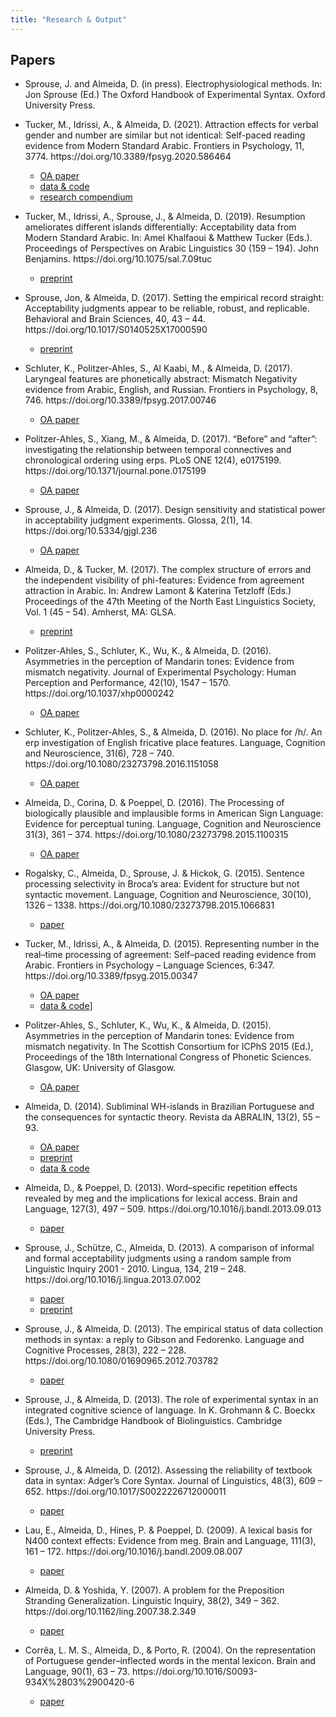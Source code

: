 ```yaml
---
title: "Research & Output"
---
```


## Papers

:::::: biblio ::::::

* [Sprouse, J. and [Almeida, D.]{.pub-me}]{.pub-author} (in press). [Electrophysiological methods]{.pub-title}. In: Jon Sprouse (Ed.) [The Oxford Handbook of Experimental Syntax]{.pub-journal}. Oxford University Press.

* [Tucker, M., Idrissi, A., & [Almeida, D]{.pub-me}]{.pub-author}. (2021). [Attraction effects for verbal gender and number are similar but not identical: Self-paced reading evidence from Modern Standard Arabic.</span> <span class="pub-journal">Frontiers in Psychology]{.pub-title}, [11]{.pub-vol}, [3774]{.pub-pages}. https://doi.org/10.3389/fpsyg.2020.586464
    * <i class="fa fa-file-pdf"></i> [OA paper](https://www.frontiersin.org/articles/10.3389/fpsyg.2020.586464/pdf) <i class="ai ai-open-access"></i>
    * <i class="ai ai-figshare"></i> [data & code](https://figshare.com/projects/Attraction_Effects_for_Verbal_Gender_and_Number_Are_Similar_but_Not_Identical_Self-Paced_Reading_Evidence_from_Modern_Standard_Arabic/18823)
    * <i class="fa fa-github"></i> [research compendium](https://github.com/diogo-almeida/TuckerIdrissiAlmeida2021)

* [Tucker, M., Idrissi, A., Sprouse, J., & [Almeida, D]{.pub-me}]{.pub-author}. (2019). [Resumption ameliorates different islands differentially: Acceptability data from Modern Standard Arabic.]{.pub-title} In: Amel Khalfaoui & Matthew Tucker (Eds.). [Proceedings of Perspectives on Arabic Linguistics 30]{.pub-journal} ([159 – 194]{.pub-pages}). John Benjamins. https://doi.org/10.1075/sal.7.09tuc
    * <i class="fa fa-file-pdf"></i> [preprint](https://www.diogoalmeida.net/papers/tucker_idrissi_almeida_2019.pdf)

* [Sprouse, Jon, & [Almeida, D]{.pub-me}]{.pub-author}. (2017). [Setting the empirical record straight: Acceptability judgments appear to be reliable, robust, and replicable.]{.pub-title} [Behavioral and Brain Sciences]{.pub-journal}, [40]{.pub-vol}, [43 – 44]{.pub-pages}. https://doi.org/10.1017/S0140525X17000590
    * <i class="fa fa-file-pdf"></i> [preprint](https://www.researchgate.net/profile/Diogo_Almeida7/publication/316408211_Setting_the_empirical_record_straight_Acceptability_judgments_appear_to_be_reliable_robust_and_replicable/links/5a07ec060f7e9b68229b4ba5/Setting-the-empirical-record-straight-Acceptability-judgments-appear-to-be-reliable-robust-and-replicable.pdf?_sg%5B0%5D=DJZmqG_tQo9_3B8xelozgtlA3PGNVnENd1w2MKW_rXiW7w12CqvZKI1f7pGRZ7mwzcL372LMStEMUinHOI5skQ.TiEvnpIoRhOkyKEiv5JOxn9PBamhfkYwrDL8A9ifs_naeRdfT1zYiwVN4ljKDRensVwZAHuFia93puTcnnkUtw&_sg%5B1%5D=8DAEeSUUKEspPHDfyDbj7vXrJydXpX-4NzKhrPGsTaTcmh8nKmpe3M9h1QLVLUY1hpu6G095fWF6RMRsY0rPXw_LT-hEOXGpE1TjHlur_XLA.TiEvnpIoRhOkyKEiv5JOxn9PBamhfkYwrDL8A9ifs_naeRdfT1zYiwVN4ljKDRensVwZAHuFia93puTcnnkUtw)

* [Schluter, K., Politzer-Ahles, S., Al Kaabi, M., & [Almeida, D]{.pub-me}]{.pub-author}. (2017). [Laryngeal features are phonetically abstract: Mismatch Negativity evidence from Arabic, English, and Russian.]{.pub-title} [Frontiers in Psychology]{.pub-journal}, [8]{.pub-vol}, [746]{.pub-pages}. https://doi.org/10.3389/fpsyg.2017.00746
    * <i class="fa fa-file-pdf"></i> [OA paper](https://www.frontiersin.org/article/10.3389/fpsyg.2017.00746/pdf)  <i class="ai ai-open-access"></i>

* [Politzer-Ahles, S., Xiang, M., & [Almeida, D]{.pub-me}]{.pub-author}. (2017). [“Before” and "after": investigating the relationship between temporal connectives and chronological ordering using [erp]{.sc}s.]{.pub-title} [PLoS ONE]{.pub-journal} [12]{.pub-vol}([4]{.pub-issue}), [e0175199]{.pub-pages}. https://doi.org/10.1371/journal.pone.0175199
    * <i class="fa fa-file-pdf"></i> [OA paper](http://journals.plos.org/plosone/article/file?id=10.1371/journal.pone.0175199&type=printable) <i class="ai ai-open-access"></i>

* [Sprouse, J., & [Almeida, D]{.pub-me}]{.pub-author}. (2017). [Design sensitivity and statistical power in acceptability judgment experiments.]{.pub-title} [Glossa]{.pub-journal}, [2]{.pub-vol}([1]{.pub-issue}), [14]{.pub-pages}. https://doi.org/10.5334/gjgl.236
    * <i class="fa fa-file-pdf"></i> [OA paper](https://www.glossa-journal.org/article/4876/galley/12326/download/) <i class="ai ai-open-access"></i>

* [[Almeida, D.]{.pub-me}, & Tucker, M]{.pub-author}. (2017). [The complex structure of errors and the independent visibility of phi-features: Evidence from agreement attraction in Arabic.]{.pub-title} In: Andrew Lamont & Katerina Tetzloff (Eds.) [Proceedings of the 47th Meeting of the North East Linguistics Society, Vol. 1]{.pub-journal} ([45 – 54]{.pub-pages}). Amherst, MA: GLSA.
    * <i class="fa fa-file-pdf"></i> [preprint](https://www.researchgate.net/profile/Diogo_Almeida7/publication/317274975_The_complex_structure_of_agreement_errors_Evidence_from_distributional_analyses_of_Agreement_Attraction_in_Arabic/links/592f730e0f7e9beee7618cce/The-complex-structure-of-agreement-errors-Evidence-from-distributional-analyses-of-Agreement-Attraction-in-Arabic.pdf?_iepl%5BhomeFeedViewId%5D=J8BMstCio7AnG6eA8m1EOFTjqJdTl507H8oJ&_iepl%5Bcontexts%5D%5B0%5D=pcfhf&_iepl%5BinteractionType%5D=publicationDownload&origin=publication_detail&ev=pub_int_prw_xdl&msrp=3pP4vniEN-e554UGWH1lOn9rptHJhQk2lRj3-x5hCtt8_iVT1qgZwH5TQR5Pn7szbBLaAXB9e9pYVyvI-j_vL-V_qYfyqQycLU4hA_FvrZSJ0wttpR1GIt3F.BF2bewA84qhsW2mjmzUzR0_lB3gC8052idJY0GBQ7WYRC2XLA_BikuEn5nHBzQyEufrxubiaiJJcktH9tEhQNkhPgUCh5b5DjvbD0g.UixZwm1os3WJw0Yj-_yQjMH-N2CliqsooLMpxlO7lDkiO93jEJ5FmIzB3O9hrbU0pkqGLXhGwGLxIkEFUpghUGUsTiASl8X89dTwAg.rILPoqlB3pnelRIjLwaZp7pm1GhGn1QNt1SLNmLptuGBextMhRkfcfk5tz8uK24VE5l2B0dKGfrs93afdw6TmBzfSXBmQ6W5ksyYIA)

* [Politzer-Ahles, S., Schluter, K., Wu, K., & [Almeida, D]{.pub-me}]{.pub-author}. (2016). [Asymmetries in the perception of Mandarin tones: Evidence from mismatch negativity.]{.pub-title} [Journal of Experimental Psychology: Human Perception and Performance]{.pub-journal}, [42]{.pub-vol}([10]{.pub-issue}), [1547 – 1570]{.pub-pages}. https://doi.org/10.1037/xhp0000242
    * <i class="fa fa-file-pdf"></i> [OA paper](https://psycnet.apa.org/fulltext/2016-24934-001.pdf) <i class="ai ai-open-access"></i>

* [Schluter, K., Politzer-Ahles, S., & [Almeida, D]{.pub-me}]{.pub-author}. (2016). [No place for /h/. An <span class="sc">erp</span> investigation of English fricative place features.]{.pub-title} [Language, Cognition and Neuroscience]{.pub-hournal}, [31]{.pub-vol}([6]{.pub-issue}), [728 – 740]{.pub-pages}. https://doi.org/10.1080/23273798.2016.1151058
    * <i class="fa fa-file-pdf"></i> [OA paper](https://www.tandfonline.com/doi/pdf/10.1080/23273798.2016.1151058?needAccess=true) <i class="ai ai-open-access"></i>

* [[Almeida, D.]{.pub-me}, Corina, D. & Poeppel, D]{.pub-author}. (2016). [The Processing of biologically plausible and implausible forms in American Sign Language: Evidence for perceptual tuning.]{.pub-title} [Language, Cognition and Neuroscience]{.pub-journal} [31]{.pub-vol}([3]{.pub-issue}), [361 – 374]{.pub-pages}. https://doi.org/10.1080/23273798.2015.1100315
    * <i class="fa fa-file-pdf"></i> [OA paper](https://www.tandfonline.com/doi/pdf/10.1080/23273798.2015.1100315?needAccess=true) <i class="ai ai-open-access"></i>

* [Rogalsky, C., [Almeida, D.]{.pub-me}, Sprouse, J. & Hickok, G]{.pub-author}. (2015). [Sentence processing selectivity in Broca’s area: Evident for structure but not syntactic movement.]{.pub-title} [Language, Cognition and Neuroscience]{.pub-journal}, [30]{.pub-vol}([10]{.pub-issue}), [1326 – 1338]{.pub-pages}. https://doi.org/10.1080/23273798.2015.1066831
    * <i class="fa fa-file-pdf"></i> [paper](https://www.researchgate.net/profile/Diogo_Almeida7/publication/281107689_Sentence_processing_selectivity_in_Broca%27s_area_evident_for_structure_but_not_syntactic_movement/links/55d5cd9f08aec156b9a53fa5/Sentence-processing-selectivity-in-Brocas-area-evident-for-structure-but-not-syntactic-movement.pdf?_sg%5B0%5D=BGloN6HieTIjTXU-H-CYV3obgP3n-YwHfy_O3Zj9BSB2ix_JCJ6-4-3QV4bOkEklRa9t6Xwa7YV3exC8fu6zzQ.8YKXGun8HsogPWrQlYtIZm067W4YqucwMjq0BrhUidllZUstPJGYUq5FnWAgLKsGxyQ06tYcUoogyRZjwgacBQ&_sg%5B1%5D=ixvS3BaP5lifZPhXP_ZeAZrONWvI2rg216dQfR7HE2qtP6RuJjy-FBGSSSq-NWUs-MvkZGYFiHVt2oi71qeidCVsif1PT_DXK1orYFNYismx.8YKXGun8HsogPWrQlYtIZm067W4YqucwMjq0BrhUidllZUstPJGYUq5FnWAgLKsGxyQ06tYcUoogyRZjwgacBQ&_iepl=)

* [Tucker, M., Idrissi, A., & [Almeida, D]{.pub-me}]{.pub-author}. (2015). [Representing number in the real–time processing of agreement: Self–paced reading evidence from Arabic.]{.pub-title} [Frontiers in Psychology – Language Sciences]{.pub-journal}, [6]{.pub-vol}:[347]{.pub-pages}. https://doi.org/10.3389/fpsyg.2015.00347
    * <i class="fa fa-file-pdf"></i> [OA paper](http://journal.frontiersin.org/article/10.3389/fpsyg.2015.00347/pdf) <i class="ai ai-open-access"></i>
    * <i class="ai ai-figshare"></i> [data & code](https://figshare.com/articles/dataset/_Representing_number_in_the_real-time_processing_of_agreement_Self-paced_reading_evidence_from_Arabic_Compressed_data_in_RData_format_for_direct_download_/4584331)]

* [Politzer-Ahles, S., Schluter, K., Wu, K., & [Almeida, D]{.pub-me}]{.pub-author}. (2015). [Asymmetries in the perception of Mandarin tones: Evidence from mismatch negativity.]{.pub-title} In The Scottish Consortium for ICPhS 2015 (Ed.), [Proceedings of the 18th International Congress of Phonetic Sciences]{.pub-journal}. Glasgow, UK: University of Glasgow.
    * <i class="fa fa-file-pdf"></i> [OA paper](https://www.internationalphoneticassociation.org/icphs-proceedings/ICPhS2015/Papers/ICPHS0380.pdf) <i class="ai ai-open-access"></i>

* [[Almeida, D]{.pub-me}]{.pub-author}. (2014). [Subliminal WH-islands in Brazilian Portuguese and the consequences for syntactic theory.]{.pub-title} [Revista da ABRALIN]{.pub-journal}, [13]{.pub-vol}([2]{.pub-issue}), [55 – 93]{.pub-pages}.
    * <i class="fa fa-file-pdf"></i> [OA paper](http://revista.abralin.org/index.php/abralin/article/view/1187/1110) <i class="ai ai-open-access"></i>
    * <i class="fa fa-file-pdf"></i> [preprint](http://ling.auf.net/lingbuzz/002240/)
    * <i class="ai ai-figshare"></i> [data & code](https://figshare.com/articles/Data_Analysis_scripts_and_materials_for_Almeida_D_2014_Subliminal_wh-islands_in_Brazilian_Portuguese_and_the_consequences_for_syntactic_theory_Revista_da_ABRALIN_13_2_55-91_/7586675)

* [[Almeida, D.]{.pub-me}, & Poeppel, D]{.pub-author}. (2013). [Word–specific repetition effects revealed by [meg]{.sc} and the implications for lexical access.]{.pub-title} [Brain and Language]{.pub-journal}, [127]{.pub-vol}([3]{.pub-issue}), [497 – 509]{.pub-pages}. https://doi.org/10.1016/j.bandl.2013.09.013
    * <i class="fa fa-file-pdf"></i> [paper](https://drive.google.com/open?id=0B36GYIWWvWmTTmhPeWNBOFkwNmc)

* [Sprouse, J., Schütze, C., [Almeida, D]{.pub-me}]{.pub-author}. (2013). [A comparison of informal and formal acceptability judgments using a random sample from Linguistic Inquiry 2001 - 2010.]{.pub-title} [Lingua]{.pub-journal}, [134]{.pub-vol}, [219 – 248]{.pub-pages}. https://doi.org/10.1016/j.lingua.2013.07.002
    * <i class="fa fa-file-pdf"></i> [paper](https://drive.google.com/open?id=0B36GYIWWvWmTd2sxUkZwWGpNRkk)
    * <i class="fa fa-file-pdf"></i> [preprint](http://ling.auf.net/lingbuzz/001352)

* [Sprouse, J., & [Almeida, D]{.pub-me}]{.pub-author}. (2013). [The empirical status of data collection methods in syntax: a reply to Gibson and Fedorenko.]{.pub-title} [Language and Cognitive Processes]{.pub-journal}, [28]{.pub-vol}([3]{.pub-issue}), [222 – 228]{.pub-pages}. https://doi.org/10.1080/01690965.2012.703782
    * <i class="fa fa-file-pdf"></i> [paper](https://drive.google.com/open?id=0B36GYIWWvWmTWDR5dTI4MnN5bkE)

* [Sprouse, J., & [Almeida, D]{.pub-me}]{.pub-author}. (2013). [The role of experimental syntax in an integrated cognitive science of language.]{.pub-title} In K. Grohmann & C. Boeckx (Eds.), [The Cambridge Handbook of Biolinguistics]{.pub-journal}. Cambridge University Press.
    * <i class="fa fa-file-pdf"></i> [preprint](https://drive.google.com/open?id=0B36GYIWWvWmTclc3TEFtRjJCcDQ)

* [Sprouse, J., & [Almeida, D]{.pub-me}]{.pub-author}. (2012). [Assessing the reliability of textbook data in syntax: Adger’s Core Syntax.]{.pub-title} [Journal of Linguistics]{.pub-journal}, [48]{.pub-vol}([3]{.pub-issue}), [609 – 652]{.pub-pages}. https://doi.org/10.1017/S0022226712000011
    * <i class="fa fa-file-pdf"></i> [paper](https://drive.google.com/open?id=0B36GYIWWvWmTUHZXdjBpU1EtOW8)

* [Lau, E., [Almeida, D.]{.pub-me}, Hines, P. & Poeppel, D]{.pub-author}. (2009). [A lexical basis for N400 context effects: Evidence from [meg]{.sc}]{.pub-title}. [Brain and Language]{.pub-journal}, [111]{.pub-vol}([3]{.pub-issue}), [161 – 172]{.pub-pages}. https://doi.org/10.1016/j.bandl.2009.08.007
    * <i class="fa fa-file-pdf"></i> [paper](https://drive.google.com/open?id=0B36GYIWWvWmTSHFUM3FNQ3lUNkU)

* [[Almeida, D.]{.pub-me} & Yoshida, Y]{.pub-author}. (2007). [A problem for the Preposition Stranding Generalization.]{.pub-title} [Linguistic Inquiry]{.pub-journal}, [38]{.pub-vol}([2]{.pub-issue}), [349 – 362]{.pub-pages}. https://doi.org/10.1162/ling.2007.38.2.349
    * <i class="fa fa-file-pdf"></i> [paper](https://drive.google.com/open?id=0B36GYIWWvWmTVVpPR1NKbXE3NGs)

* [Corrêa, L. M. S., [Almeida, D.]{.pub-me}, & Porto, R]{.pub-author}. (2004). [On the representation of Portuguese gender–inflected words in the mental lexicon.]{.pub-title} [Brain and Language]{.pub-journal}, [90]{.pub-vol}([1]{.pub-issue}), [63 – 73]{.pub-pages}. https://doi.org/10.1016/S0093-934X%2803%2900420-6
    * <i class="fa fa-file-pdf"></i> [paper](https://drive.google.com/open?id=0B36GYIWWvWmTMm51eWx4RU9vVUk)

::::::::::::::::::::


